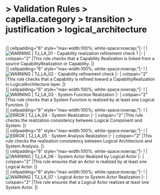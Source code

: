       
= > Validation Rules > capella.category > transition > justification > logical_architecture =
            
<br> 
   {| cellpadding="6" style="max-width:100%; white-space:nowrap;"|-
! |[[Image:../../../../Images/warning.gif|WARNING]]
|   TJ_LA_01 - Capability realization refinement check 1 
|-
| colspan="2" |This rule checks that a Capability Realization is linked from a source CapabilityRealization or Capability. 
|}            
<br> 
   {| cellpadding="6" style="max-width:100%; white-space:nowrap;"|-
! |[[Image:../../../../Images/warning.gif|WARNING]]
|   TJ_LA_02 - Capability refinement check 
|-
| colspan="2" |This rule checks that a Capability is refined toward a CapabilityRealization in LogicalArchitecture layer. 
|}            
<br> 
   {| cellpadding="6" style="max-width:100%; white-space:nowrap;"|-
! |[[Image:../../../../Images/warning.gif|WARNING]]
|   TJ_LA_03 - System Function Realization 
|-
| colspan="2" |This rule checks that a System Function is realized by at least one Logical Function. 
|}            
<br> 
   {| cellpadding="6" style="max-width:100%; white-space:nowrap;"|-
! |[[Image:../../../../Images/error.gif|ERROR]]
|   TJ_LA_04 - System Realization 
|-
| colspan="2" |This rule checks the realization consistency between Logical Component and System. 
|}            
<br> 
   {| cellpadding="6" style="max-width:100%; white-space:nowrap;"|-
! |[[Image:../../../../Images/error.gif|ERROR]]
|   TJ_LA_05 - System Analysis Realization 
|-
| colspan="2" |This rule checks the realization consistency between Logical Architecture and System Analysis. 
|}            
<br> 
   {| cellpadding="6" style="max-width:100%; white-space:nowrap;"|-
! |[[Image:../../../../Images/warning.gif|WARNING]]
|   TJ_LA_06 - System Actor Realized by Logical Actor 
|-
| colspan="2" |This rule ensures that an Actor is realized by at least one Logical Actor. 
|}            
<br> 
   {| cellpadding="6" style="max-width:100%; white-space:nowrap;"|-
! |[[Image:../../../../Images/warning.gif|WARNING]]
|   TJ_LA_07 - Logical Actor to System Actor Realization 
|-
| colspan="2" |This rule ensures that a Logical Actor realizes at least one System Actor. 
|}   